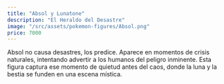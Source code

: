 ```yaml
---
title: "Absol y Lunatone"
description: "El Heraldo del Desastre"
image: "/src/assets/pokemon-figures/Absol.png"
price: 7000
---
```


Absol no causa desastres, los predice. Aparece en momentos de crisis naturales, intentando advertir a los humanos del peligro inminente. Esta figura captura ese momento de quietud antes del caos, donde la luna y la bestia se funden en una escena mística.